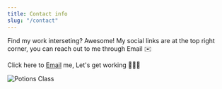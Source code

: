 ```yaml
---
title: Contact info 
slug: "/contact"
---
```




Find my work interseting? Awesome! 
My social links are at the top right corner, you can reach out to me through Email ✉️










<p style='text-align: center '>

Click here to <a href="mailto:vicky.fames@gmail.com">Email</a> me, 
Let's get working 🏌🏼‍♂️
</p>

![Potions Class](https://media.giphy.com/media/sLlA3D82b344w/giphy.gif)



